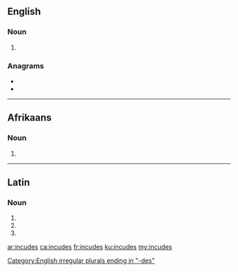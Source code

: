==English==

===Noun===
{{head|en|plural}}

# {{plural of|incus|lang=en}}

===Anagrams===
* {{l|en|incused}}
* {{l|en|induces}}

[[Category:English irregular plurals ending in "-des"]]

----

==Afrikaans==

===Noun===
{{head|af|plural}}

# {{plural of|lang=af|incus}}

----

==Latin==

===Noun===
{{la-noun-form|incūdēs}}

# {{inflection of|incūs||nom|p|lang=la}}
# {{inflection of|incūs||acc|p|lang=la}}
# {{inflection of|incūs||voc|p|lang=la}}

[[ar:incudes]]
[[ca:incudes]]
[[fr:incudes]]
[[ku:incudes]]
[[my:incudes]]